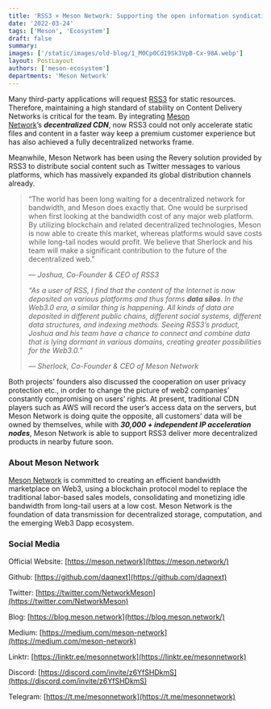 ```yaml
---
title: 'RSS3 × Meson Network: Supporting the open information syndication protocol in Web3'
date: '2022-03-24'
tags: ['Meson', 'Ecosystem']
draft: false
summary:
images: ['/static/images/old-blog/1_M0Cp0Cd19Sk3VpB-Cx-98A.webp']
layout: PostLayout
authors: ['meson-ecosystem']
departments: 'Meson Network'
---
```


Many third-party applications will request [RSS3](https://rss3.io/) for static resources. Therefore, maintaining a high standard of stability on Content Delivery Networks is critical for the team. By integrating [Meson Network](https://meson.network/)’s **_decentralized CDN_**, now RSS3 could not only accelerate static files and content in a faster way keep a premium customer experience but has also achieved a fully decentralized networks frame.

Meanwhile, Meson Network has been using the Revery solution provided by RSS3 to distribute social content such as Twitter messages to various platforms, which has massively expanded its global distribution channels already.

> “The world has been long waiting for a decentralized network for bandwidth, and Meson does exactly that. One would be surprised when first looking at the bandwidth cost of any major web platform. By utilizing blockchain and related decentralized technologies, Meson is now able to create this market, whereas platforms would save costs while long-tail nodes would profit. We believe that Sherlock and his team will make a significant contribution to the future of the decentralized web.”
>
> _— Joshua, Co-Founder & CEO of RSS3_
>
> _“As a user of RSS, I find that the content of the Internet is now deposited on various platforms and thus forms **data silos**. In the Web3.0 era, a similar thing is happening. All kinds of data are deposited in different public chains, different social systems, different data structures, and indexing methods. Seeing RSS3’s product, Joshua and his team have a chance to connect and combine data that is lying dormant in various domains, creating greater possibilities for the Web3.0.”_
>
> _— Sherlock, Co-Founder & CEO of Meson Network_

Both projects’ founders also discussed the cooperation on user privacy protection etc., in order to change the picture of web2 companies’ constantly compromising on users’ rights. At present, traditional CDN players such as AWS will record the user’s access data on the servers, but Meson Network is doing quite the opposite, all customers’ data will be owned by themselves, while with **_30,000 + independent IP acceleration nodes_**, Meson Network is able to support RSS3 deliver more decentralized products in nearby future soon.

### **About Meson Network**

[Meson Network](https://meson.network/) is committed to creating an efficient bandwidth marketplace on Web3, using a blockchain protocol model to replace the traditional labor-based sales models, consolidating and monetizing idle bandwidth from long-tail users at a low cost. Meson Network is the foundation of data transmission for decentralized storage, computation, and the emerging Web3 Dapp ecosystem.

### **Social Media**

Official Website: [https://meson.network](https://meson.network/)

Github: [https://github.com/daqnext](https://github.com/daqnext)

Twitter: [https://twitter.com/NetworkMeson](https://twitter.com/NetworkMeson)

Blog: [https://blog.meson.network](https://blog.meson.network/)

Medium: [https://medium.com/meson-network](https://medium.com/meson-network)

Linktr: [https://linktr.ee/mesonnetwork](https://linktr.ee/mesonnetwork)

Discord: [https://discord.com/invite/z6YfSHDkmS](https://discord.com/invite/z6YfSHDkmS)

Telegram: [https://t.me/mesonnetwork](https://t.me/mesonnetwork)
